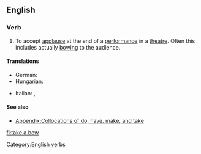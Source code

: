 ==English==

===Verb===
{{en-verb|inf=to [[take]] a [[bow]]|takes a bow|taking a bow|took a bow|taken a bow}}

# {{idiomatic}} To accept [[applause]] at the end of a [[performance]] in a [[theatre]]. Often this includes actually [[bowing]] to the audience.

====Translations====
{{trans-top|to accept applause at the end of a performance}}
* German: {{t|de|Applaus am ende einer Vorstellung akzeptieren}}
* Hungarian: {{t+|hu|meghajol}}
{{trans-mid}}
* Italian: {{t-|it|inchinarsi}}, {{t+|it|fare}} {{t+|it|un}} {{t-|it|inchino}}
{{trans-bottom}}

====See also====
* [[Appendix:Collocations of do, have, make, and take]]

[[Category:English verbs]]

[[fi:take a bow]]
